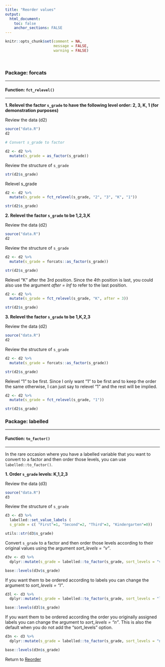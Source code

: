 ```yaml
---
title: "Reorder values"
output: 
  html_document:
    toc: false
    anchor_sections: FALSE
---
```


```r
knitr::opts_chunk$set(comment = NA,
                      message = FALSE,
                      warning = FALSE)
```

<br>

### Package: forcats

---

#### Function: `fct_relevel()`

---

**1\. Relevel the factor `s_grade` to have the following level order: 2, 3, K, 1 (for demonstration purposes)**

Review the data (d2)

```r

source("data.R")
d2

```

```r

# Convert s_grade to factor

d2 <- d2 %>% 
  mutate(s_grade = as_factor(s_grade))

```


Review the structure of `s_grade`

```r

str(d2$s_grade)

```

Relevel s_grade

```r

d2 <- d2 %>% 
  mutate(s_grade = fct_relevel(s_grade, "2", "3", "K", "1"))

str(d2$s_grade)

```



**2\. Relevel the factor `s_grade` to be 1,2,3,K**

Review the data (d2)

```r

source("data.R")
d2

```

Review the structure of `s_grade`

```r

d2 <- d2 %>% 
  mutate(s_grade = forcats::as_factor(s_grade))

```

```r

str(d2$s_grade)

```

Relevel "K" after the 3rd position. Since the 4th position is last, you could also use the argument *after = Inf* to refer to the last position.

```r

d2 <- d2 %>% 
  mutate(s_grade = fct_relevel(s_grade, "K", after = 3))

str(d2$s_grade)

```


**3\. Relevel the factor `s_grade` to be 1,K,2,3**

Review the data (d2)

```r

source("data.R")
d2

```

Review the structure of `s_grade`

```r

d2 <- d2 %>% 
  mutate(s_grade = forcats::as_factor(s_grade))

```

```r

str(d2$s_grade)

```

Relevel "1" to be first. Since I only want "1" to be first and to keep the order the same otherwise, I can just say to relevel "1" and the rest will be implied.

```r

d2 <- d2 %>% 
  mutate(s_grade = fct_relevel(s_grade, "1"))

str(d2$s_grade)

```



### Package: labelled

---

#### Function: `to_factor()`

---

In the rare occasion where you have a labelled variable that you want to convert to a factor and then order those levels, you can use `labelled::to_factor()`.

**1\. Order `s_grade` levels: K,1,2,3**

Review the data (d3)

```r

source("data.R")
d3

```

Review the structure of `s_grade`

```r

d3 <- d3 %>% 
  labelled::set_value_labels (
  s_grade = c( "First"=1, "Second"=2, "Third"=3, "Kindergarten"=0))

```


```r

utils::str(d3$s_grade)

```


Convert `s_grade` to a factor and then order those levels according to their original values using the argument *sort_levels = "v"*.

```r

d3v <- d3 %>% 
  dplyr::mutate(s_grade = labelled::to_factor(s_grade, sort_levels = "v"))

base::levels(d3v$s_grade)

```

If you want them to be ordered according to labels you can change the argument to *sort_levels = "l"*. 

```r

d3l <- d3 %>% 
  dplyr::mutate(s_grade = labelled::to_factor(s_grade, sort_levels = "l"))

base::levels(d3l$s_grade)

```

If you want them to be ordered according the order you originally assigned labels you can change the argument to *sort_levels = "n"*. This is also the default when you do not add the "sort_levels" option.

```r

d3n <- d3 %>% 
  dplyr::mutate(s_grade = labelled::to_factor(s_grade, sort_levels = "n"))

base::levels(d3n$s_grade)

```

Return to [Reorder](https://github.com/Cghlewis/data-wrangling-functions/wiki/Reorder)